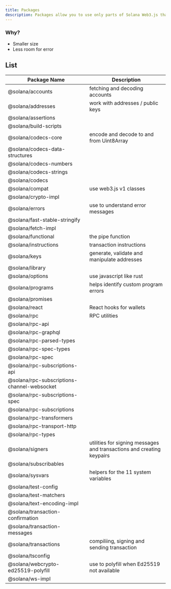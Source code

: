 ---
title: Packages
description: Packages allow you to use only parts of Solana Web3.js that your application needs.
---

### Why?

- Smaller size
- Less room for error

## List

| Package Name | Description |
|-------------|-------------|
| @solana/accounts | fetching and decoding accounts |
| @solana/addresses | work with addresses / public keys |
| @solana/assertions |  |
| @solana/build-scripts | |
| @solana/codecs-core | encode and decode to and from Uint8Array |
| @solana/codecs-data-structures | |
| @solana/codecs-numbers | |
| @solana/codecs-strings | |
| @solana/codecs | |
| @solana/compat | use web3.js v1 classes |
| @solana/crypto-impl | |
| @solana/errors | use to understand error messages |
| @solana/fast-stable-stringify | |
| @solana/fetch-impl | |
| @solana/functional | the pipe function |
| @solana/instructions | transaction instructions |
| @solana/keys | generate, validate and manipulate addresses |
| @solana/library |  |
| @solana/options | use javascript like rust |
| @solana/programs | helps identify custom program errors |
| @solana/promises |  |
| @solana/react | React hooks for wallets |
| @solana/rpc | RPC utilities |
| @solana/rpc-api | |
| @solana/rpc-graphql | |
| @solana/rpc-parsed-types | |
| @solana/rpc-spec-types | |
| @solana/rpc-spec | |
| @solana/rpc-subscriptions-api | |
| @solana/rpc-subscriptions-channel-websocket | |
| @solana/rpc-subscriptions-spec | |
| @solana/rpc-subscriptions | |
| @solana/rpc-transformers | |
| @solana/rpc-transport-http | |
| @solana/rpc-types | |
| @solana/signers | utilities for signing messages and transactions and creating keypairs |
| @solana/subscribables | |
| @solana/sysvars | helpers for the 11 system variables |
| @solana/test-config | |
| @solana/test-matchers | |
| @solana/text-encoding-impl | |
| @solana/transaction-confirmation |  |
| @solana/transaction-messages | |
| @solana/transactions | compiliing, signing and sending transaction |
| @solana/tsconfig | |
| @solana/webcrypto-ed25519-polyfill | use to polyfill when Ed25519 not available |
| @solana/ws-impl | |
